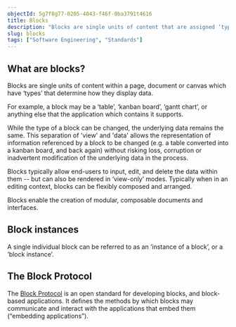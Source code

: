 ```yaml
---
objectId: 5g7f8g77-0205-4043-f46f-0ba3791t4616
title: Blocks
description: "Blocks are single units of content that are assigned ‘types’ which determine how they display data."
slug: blocks
tags: ["Software Engineering", "Standards"]
---
```


## What are blocks?

Blocks are single units of content within a page, document or canvas which have ‘types’ that determine how they display data.

For example, a block may be a ‘table’, ‘kanban board’, ‘gantt chart’, or anything else that the application which contains it supports.

While the type of a block can be changed, the underlying data remains the same. This separation of 'view' and 'data' allows the representation of information referenced by a block to be changed (e.g. a table converted into a kanban board, and back again) without risking loss, corruption or inadvertent modification of the underlying data in the process.

Blocks typically allow end-users to input, edit, and delete the data within them -- but can also be rendered in ‘view-only’ modes. Typically when in an editing context, blocks can be flexibly composed and arranged.

Blocks enable the creation of modular, composable documents and interfaces.

## Block instances

A single individual block can be referred to as an ‘instance of a block’, or a ‘block instance’.

## The Block Protocol

The [Block Protocol](https://hash.ai/glossary/block-protocol) is an open standard for developing blocks, and block-based applications. It defines the methods by which blocks may communicate and interact with the applications that embed them (“embedding applications”).

